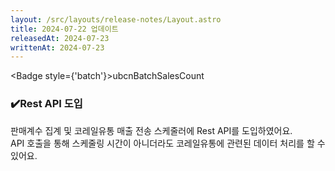 ```yaml
---
layout: /src/layouts/release-notes/Layout.astro
title: 2024-07-22 업데이트
releasedAt: 2024-07-23
writtenAt: 2024-07-23
---
```




<Badge style={'batch'}>ubcnBatchSalesCount</Badge>
### ✔️Rest API 도입
판매계수 집계 및 코레일유통 매출 전송 스케줄러에 Rest API를 도입하였어요.\
API 호출을 통해 스케줄링 시간이 아니더라도 코레일유통에 관련된 데이터 처리를 할 수 있어요.
<br/>
